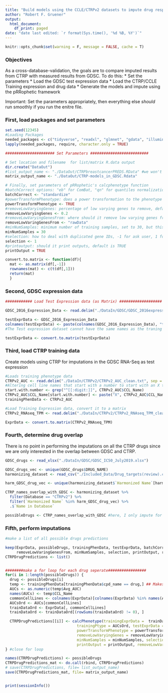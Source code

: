 ```yaml
---
title: "Build models using the CCLE/CTRPv2 datasets to impute drug response in GDSC cell lines"
author: "Robert F. Gruener"
output:
  html_document:
    df_print: paged
date: "date last edited: `r format(Sys.time(), '%d %B, %Y')`"
---
```

```r
knitr::opts_chunk$set(warning = F, message = FALSE, cache = T)
```
### Objectives

As a cross-database-validation, the goals are to compare imputed results from CTRP with measured results from GDSC. To do this: 
 * Set the parameters
 * Load the GDSC test expression data
 * Load the CTRP/CCLE Training expression and drug data
 * Generate the models and impute using the pRRophetic framework

Important: Set the parameters appropriately, then everything else *should* run smoothly if you run the enitre file. 

### First, load packages and set parameters
```r
set.seed(12345)
#Loading Packages
needed_packages <- c("tidyverse", "readxl", "glmnet", "gdata", "illuminaHumanv4.db" ,"car", "ridge", "preprocessCore", "genefilter", "sva", "pRRophetic")
lapply(needed_packages, require, character.only = TRUE)

###################### Set Parameters ##########################

# Set location and filename  for list/matrix R.data output 
dir.create("DataOut")
#list_output_name <- "./DataOut/CTRPbreastcancerPREDS.RData" #we won't be using the list, but you can save it if you so choose 
matrix_output_name <- "./DataOut/CTRP-models_in_GDSC.Rdata"

# Finally, set parameters of pRRophetic's calcphenotype function 
#batchCorrect options: "eb" for ComBat, "qn" for quantiles normalization, "standardize", or "none"
batchCorrect <- "standardize"
#powerTransformPhenotype: does a power transformation to the phenotype data, recommended over log transformations by the literture for use in Ridge regression 
powerTransformPhenotype <- TRUE
#removeLowVaryingGenes: percentage of low varying genes to remove, default is at 0.2 
removeLowVaryingGenes <- 0.2
#removeLowVaryingGenesFrom: where should it remove low varying genes from "homogenizeData" or "rawData"
removeLowVaringGenesFrom <- "rawData"
#minNumSamples: minimum number of training samples, set to 30, but this shouldn't be an issue since the there are many samples 
minNumSamples = 30
#selection: how to deal with duplicated gene IDs, -1 for ask user, 1 for summarize by mean, 2 for disregard duplicates
selection <- 1
#printoutput: should it print outputs, default is TRUE
printOutput = TRUE

convert.to.matrix <- function(df){
  mat <- as.matrix(df[,-1])
  rownames(mat) <- c(t(df[,1]))
  return(mat)
  }

```

### Second, GDSC expression data

```r
############ Load Test Expression data (as Matrix) ###################

GDSC_2016_Expression_Data <- read.delim("./DataIn/GDSC/GDSC_2016expression_clean.txt", sep = "\t", stringsAsFactors = F)    

testExprData <- GDSC_2016_Expression_Data
colnames(testExprData) <- paste(colnames(GDSC_2016_Expression_Data), "test", sep = "_") 
#The Test expression dataset cannot have the same names as the traning expression dataset. However, cell line names (colnames) will overlap between GDSC and CTRP, so adding "test" to the column names prevents this issue. The imputation framework below only does batch correction across all the cell lines; luckily, the models are built for every test subject separately and independently. That is, we can still perform an analysis of non-overlapping cell lines even if we impute in all. Additionally, the expression data is coming from two completely independent datasets. For these 2 reasons, we will impute in all the cell lines even if they overlap with CTRP. 

testExprData <- convert.to.matrix(testExprData)

```

### Third, load CTRP training data

Create models using CTRP for imputations in the GDSC RNA-Seq as test expression

```r

#Loads training phenotype data 
CTRPv2_AUC <- read.delim("./DataIn/CTRPv2/CTRPv2_AUC_clean.txt", sep = "\t", stringsAsFactors = F)
#Altering cell line names that start with a number to start with an X to match rownames of expression data
start.with.number <- grep("^[[:digit:]]", CTRPv2_AUC$CCL_Name)
CTRPv2_AUC$CCL_Name[start.with.number] <- paste("X", CTRPv2_AUC$CCL_Name[start.with.number], sep = "")
trainingPhenData <- CTRPv2_AUC

#Load Training Expression data, convert it to a matrix
CTRPv2_RNAseq_TPM <- read.delim("./DataIn/CTRPv2/CTRPv2_RNAseq_TPM_clean.txt",  sep = "\t", stringsAsFactors = F)

ExprData <- convert.to.matrix(CTRPv2_RNAseq_TPM)
```


### Fourth, determine drug overlap

There is no point in performing the imputations on all the CTRP drugs since we are only interested in the overlap between GDSC and CTRP. 

```r

GDSC_drugs <- read_xlsx("./DataIn/GDSC/GDSC_IC50_July2019.xlsx")

GDSC_drugs_vec <- unique(GDSC_drugs$DRUG_NAME)
harmonizing_dataset <- read_csv("./Included_Data/Drug_targets(review).csv")

harm_GDSC_drug_vec <- unique(harmonizing_dataset$`Harmonized Name`[harmonizing_dataset$`Name in Database` %in% GDSC_drugs_vec])

CTRP_names_overlap_with_GDSC <- harmonizing_dataset %>% 
  filter(Database == "CTRPv2") %>% 
  filter(`Harmonized Name` %in% harm_GDSC_drug_vec) %>% 
  .$`Name in Database`

possibleDrugs <- CTRP_names_overlap_with_GDSC #here, I only impute for AZD-1775 because it is the only one I present in the paper. To get the values on all 545 drugs in CTRP, use the unique(trainingPhenData$cpd_name) instead

```


### Fifth, perform imputations


```r
#make a list of all possible drugs predictions

keep(ExprData, possibleDrugs, trainingPhenData, testExprData, batchCorrect, powerTransformPhenotype, 
     removeLowVaringGenesFrom, minNumSamples, selection, printOutput, removeLowVaryingGenes, matrix_output_name, sure = TRUE)
CTRPDrugPredictions <- list()


########make a for loop for each drug seperate#################
for(i in 1:length(possibleDrugs)) { 
  drug <- possibleDrugs[i]
  temp <- trainingPhenData[trainingPhenData$cpd_name == drug,] ## Makes temp matrix to extract the AUCs easier
  AUCs <- as.numeric(temp$Avg_AUC)
  names(AUCs) <- temp$CCL_Name
  commonCellLines <- colnames(ExprData)[colnames(ExprData) %in% names(AUCs)]
  AUCsOrd <- AUCs[commonCellLines]
  trainDataOrd <- ExprData[, commonCellLines]
  trainDataOrd <- trainDataOrd[(rowSums(trainDataOrd) != 0), ]

  CTRPDrugPredictions[[i]] <- calcPhenotype(trainingExprData =  trainDataOrd, 
                                trainingPtype = AUCsOrd, testExprData = testExprData, batchCorrect = batchCorrect, 
                                powerTransformPhenotype = powerTransformPhenotype, 
                                removeLowVaryingGenes = removeLowVaryingGenes, 
                                minNumSamples = minNumSamples, selection = selection, 
                                printOutput = printOutput, removeLowVaringGenesFrom = removeLowVaringGenesFrom)
} #close for loop

names(CTRPDrugPredictions) <- possibleDrugs
CTRPDrugPredictions_mat <- do.call(rbind, CTRPDrugPredictions)
# save(CTRPDrugPredictions, file= list_output_name)
save(CTRPDrugPredictions_mat, file= matrix_output_name)



```

```r
print(sessionInfo())
```
